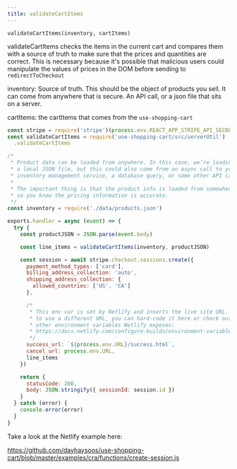```yaml
---
title: validateCartItems
---
```


`validateCartItems(inventory, cartItems)`

validateCartItems checks the items in the current cart and compares them with a source of truth to
make sure that the prices and quantities are correct. This is necessary because it's possible that
malicious users could manipulate the values of prices in the DOM before sending to `redirectToCheckout`

inventory: Source of truth. This should be the object of products you sell. It can come from anywhere that
is secure. An API call, or a json file that sits on a server.

cartItems: the cartItems that comes from the `use-shopping-cart`

```jsx
const stripe = require('stripe')(process.env.REACT_APP_STRIPE_API_SECRET)
const validateCartItems = require('use-shopping-cart/src/serverUtil')
  .validateCartItems

/*
 * Product data can be loaded from anywhere. In this case, we’re loading it from
 * a local JSON file, but this could also come from an async call to your
 * inventory management service, a database query, or some other API call.
 *
 * The important thing is that the product info is loaded from somewhere trusted
 * so you know the pricing information is accurate.
 */
const inventory = require('./data/products.json')

exports.handler = async (event) => {
  try {
    const productJSON = JSON.parse(event.body)

    const line_items = validateCartItems(inventory, productJSON)

    const session = await stripe.checkout.sessions.create({
      payment_method_types: ['card'],
      billing_address_collection: 'auto',
      shipping_address_collection: {
        allowed_countries: ['US', 'CA']
      },

      /*
       * This env var is set by Netlify and inserts the live site URL. If you want
       * to use a different URL, you can hard-code it here or check out the
       * other environment variables Netlify exposes:
       * https://docs.netlify.com/configure-builds/environment-variables/
       */
      success_url: `${process.env.URL}/success.html`,
      cancel_url: process.env.URL,
      line_items
    })

    return {
      statusCode: 200,
      body: JSON.stringify({ sessionId: session.id })
    }
  } catch (error) {
    console.error(error)
  }
}
```

Take a look at the Netlify example here:

https://github.com/dayhaysoos/use-shopping-cart/blob/master/examples/cra/functions/create-session.js
